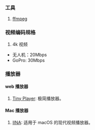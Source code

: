 ### 工具

1. [ffmpeg](https://ffmpeg.org/)

### 视频编码规格

1. 4k 视频

- 无人机：20Mbps
- GoPro: 30Mbps

### 播放器

#### web 播放器

1. [Tiny Player](https://tiny-player.vercel.app/): 极简播放器。<Badge github="https://github.com/wangrongding/tiny-player" />

#### Mac 播放器

1. [IINA](https://iina.io/): 适用于 macOS 的现代视频播放器。<Badge github="https://github.com/iina/iina" />
